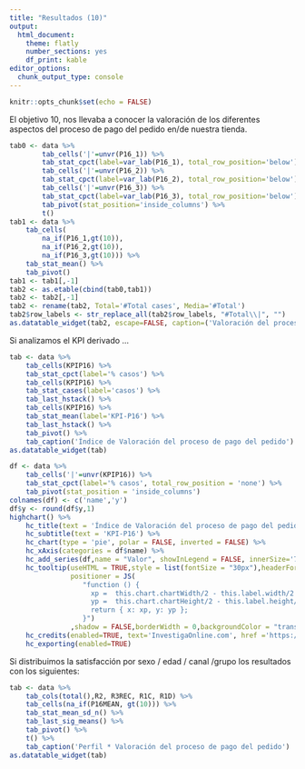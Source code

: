 ```yaml
---
title: "Resultados (10)"
output: 
  html_document: 
    theme: flatly
    number_sections: yes
    df_print: kable
editor_options: 
  chunk_output_type: console
---
```


```r
knitr::opts_chunk$set(echo = FALSE)
```

El objetivo 10, nos llevaba a conocer la valoración de los diferentes aspectos del proceso de pago del pedido en/de nuestra tienda.

```r
tab0 <- data %>%
        tab_cells('|'=unvr(P16_1)) %>% 
        tab_stat_cpct(label=var_lab(P16_1), total_row_position='below') %>%
        tab_cells('|'=unvr(P16_2)) %>% 
        tab_stat_cpct(label=var_lab(P16_2), total_row_position='below') %>%
        tab_cells('|'=unvr(P16_3)) %>% 
        tab_stat_cpct(label=var_lab(P16_3), total_row_position='below') %>%
        tab_pivot(stat_position='inside_columns') %>%
        t()
tab1 <- data %>%
    tab_cells(
        na_if(P16_1,gt(10)),
        na_if(P16_2,gt(10)),
        na_if(P16_3,gt(10))) %>% 
    tab_stat_mean() %>%
    tab_pivot()
tab1 <- tab1[,-1]
tab2 <- as.etable(cbind(tab0,tab1))
tab2 <- tab2[,-1]
tab2 <- rename(tab2, Total='#Total cases', Media='#Total')
tab2$row_labels <- str_replace_all(tab2$row_labels, "#Total\\|", "")
as.datatable_widget(tab2, escape=FALSE, caption=('Valoración del proceso de pago del pedido'))
```

Si analizamos el KPI derivado ...

```r
tab <- data %>%
	tab_cells(KPIP16) %>%
	tab_stat_cpct(label='% casos') %>%
    tab_cells(KPIP16) %>%
    tab_stat_cases(label='casos') %>%
    tab_last_hstack() %>%
    tab_cells(KPIP16) %>%
    tab_stat_mean(label='KPI-P16') %>%
    tab_last_hstack() %>%
	tab_pivot() %>%
    tab_caption('Índice de Valoración del proceso de pago del pedido')
as.datatable_widget(tab)
```

```r
df <- data %>%
	tab_cells('|'=unvr(KPIP16)) %>%
	tab_stat_cpct(label='% casos', total_row_position = 'none') %>%
	tab_pivot(stat_position = 'inside_columns')
colnames(df) <- c('name','y')
df$y <- round(df$y,1)
highchart() %>%
    hc_title(text = 'Índice de Valoración del proceso de pago del pedido') %>% 
    hc_subtitle(text = 'KPI-P16') %>% 
    hc_chart(type = 'pie', polar = FALSE, inverted = FALSE) %>% 
    hc_xAxis(categories = df$name) %>%
    hc_add_series(df,name = "Valor", showInLegend = FALSE, innerSize='75%',dataLabels = list(format="{point.name}<br>({point.y}%)"))%>%
    hc_tooltip(useHTML = TRUE,style = list(fontSize = "30px"),headerFormat = "",pointFormat = paste("<br><div style='text-align: center;'>Índice <b><br>",round(mean(data$KPIP16, na.rm = TRUE), 1),"</div>"),
               positioner = JS(
                  "function () {
                    xp =  this.chart.chartWidth/2 - this.label.width/2
                    yp =  this.chart.chartHeight/2 - this.label.height/2
                    return { x: xp, y: yp };
                  }")
               ,shadow = FALSE,borderWidth = 0,backgroundColor = "transparent",hideDelay = 9999) %>%
    hc_credits(enabled=TRUE, text='InvestigaOnline.com', href ='https://www.investigaonline.com') %>%
    hc_exporting(enabled=TRUE)
```

Si distribuimos la satisfacción por sexo / edad / canal /grupo los resultados con los siguientes:

```r
tab <- data %>%
    tab_cols(total(),R2, R3REC, R1C, R1D) %>%
    tab_cells(na_if(P16MEAN, gt(10))) %>%
    tab_stat_mean_sd_n() %>%
    tab_last_sig_means() %>%
	tab_pivot() %>%
    t() %>%
    tab_caption('Perfil * Valoración del proceso de pago del pedido')
as.datatable_widget(tab)
```
